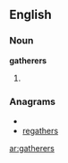 ==English==

===Noun===
'''gatherers'''

# {{plural of|[[gatherer]]}}

===Anagrams===
* {{alphagram|aeeghrrst}}
* [[regathers#English|regathers]]

[[ar:gatherers]]